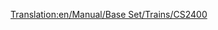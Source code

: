 [[Translation:en/Manual/Base Set/Trains/CS2400]]
{{it/Manual/Base Set/Trains/Treni|Image=[[File:en/Manual/Base Set/Trains/Cs2400.png]]
|Name=CS2400
|Cost=€ 37.500
|Speed=112 km/h (70 mph)
|Weight=120 t
|Power=2.433 hp (1,790 kW)
|Annual=€ 3.198
|Designed=1965
|Lifespan=20 
|Capacity=N/A
|Description=Questa locomotiva è più veloce, più economica e più potente della [[it/Manual/Base Set/Trains/MJS 1000|MJS 1000]]. È adatta per il trasporto passeggeri o treni merci leggeri.
|Real-life=Nessun particolare prototipo ma la CS2400 è basata su una delle [http://en.wikipedia.org/wiki/Hood_unit "Hood"] diesel. 
}}